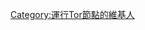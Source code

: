{{Userbox
  |border-c = #009900
  |border-s = 1
  |id-c     = #FFFFFF
  |id-s     = 12
  |id-fc    = #000000
  |info-c   = #00CC00
  |info-s   = 8
  |info-fc  = #FFFFFF
  |id       = [[File:Onion white background.jpg|42px]]
  |info     = <span style="font-size:14px;">這名用戶運行[[Tor]]節點。</span><br />如果您使用Tor，您可能正透過此用戶的電腦連接維基。
}}

[[Category:運行Tor節點的維基人]]